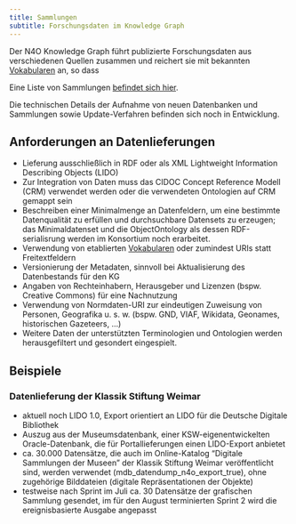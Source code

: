 ```yaml
---
title: Sammlungen
subtitle: Forschungsdaten im Knowledge Graph
---
```


Der N4O Knowledge Graph führt publizierte Forschungsdaten aus verschiedenen Quellen zusammen und reichert sie mit bekannten [Vokabularen](terminologies.qmd) an, so dass


::: {.callout-tip appearance="simple"}
Eine Liste von Sammlungen [befindet sich hier](https://graph.nfdi4objects.net/collection/).
:::

Die technischen Details der Aufnahme von neuen Datenbanken und Sammlungen sowie Update-Verfahren befinden sich noch in Entwicklung.

## Anforderungen an Datenlieferungen

- Lieferung ausschließlich in RDF oder als XML Lightweight Information Describing Objects (LIDO)
- Zur Integration von Daten muss das CIDOC Concept Reference Modell (CRM) verwendet werden oder die verwendeten Ontologien auf CRM gemappt sein
- Beschreiben einer Minimalmenge an Datenfeldern, um eine bestimmte Datenqualität zu erfüllen und durchsuchbare Datensets zu erzeugen; das Minimaldatenset und die ObjectOntology als dessen RDF-serialisrung werden im Konsortium noch erarbeitet.
- Verwendung von etablierten [Vokabularen](terminologies.qmd) oder zumindest URIs statt Freitextfeldern
- Versionierung der Metadaten, sinnvoll bei Aktualisierung des Datenbestands für den KG
- Angaben von Rechteinhabern, Herausgeber und Lizenzen (bspw. Creative Commons) für eine Nachnutzung
- Verwendung von Normdaten-URI zur eindeutigen Zuweisung von Personen, Geografika u. s. w. (bspw. GND, VIAF, Wikidata, Geonames, historischen Gazeteers, ...)
- Weitere Daten der unterstützten Terminologien und Ontologien werden herausgefiltert und gesondert eingespielt.

## Beispiele

### Datenlieferung der Klassik Stiftung Weimar

- aktuell noch LIDO 1.0, Export orientiert an LIDO für die Deutsche Digitale Bibliothek
- Auszug aus der Museumsdatenbank, einer KSW-eigenentwickelten Oracle-Datenbank, die für Portallieferungen einen LIDO-Export anbietet
- ca. 30.000 Datensätze, die auch im Online-Katalog "Digitale Sammlungen der Museen" der Klassik Stiftung Weimar veröffentlicht sind, werden verwendet (mdb_datendump_n4o_export_true), ohne zugehörige Bilddateien (digitale Repräsentationen der Objekte) 
- testweise nach Sprint im Juli ca. 30 Datensätze der grafischen Sammlung gesendet, im für den August terminierten Sprint 2 wird die ereignisbasierte Ausgabe angepasst

